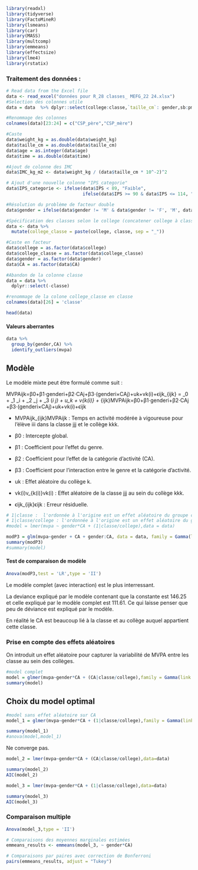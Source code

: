 ```r
library(readxl)
library(tidyverse)
library(FactoMineR)
library(lsmeans)
library(car)
library(MASS)
library(multcomp)
library(emmeans)
library(effectsize)
library(lme4)
library(rstatix)
```

### Traitement des données : 

```r
# Read data from the Excel file
data <- read_excel("données pour R_28 classes_ MEFG_22 24.xlsx")
#Selection des colonnes utile
data = data  %>% dplyr::select(college:classe,`taille_cm`: gender,sb:pmvpa,time,CA:CSP_P2)

#Renommage des colonnes
colnames(data)[23:24] = c("CSP_père","CSP_mère")

#Caste
data$weight_kg = as.double(data$weight_kg)
data$taille_cm = as.double(data$taille_cm)
data$age = as.integer(data$age)
data$time = as.double(data$time)

#Ajout de colonne des IMC
data$IMC_kg_m2 <- data$weight_kg / (data$taille_cm * 10^-2)^2

# Ajout d'une nouvelle colonne "IPS_categorie"
data$IPS_categorie <- ifelse(data$IPS < 89, "Faible", 
                             ifelse(data$IPS >= 90 & data$IPS <= 114, "Moyenne", "Élevée"))

#Résolution du problème de facteur double
data$gender = ifelse(data$gender != 'M' & data$gender != 'F', 'M', data$gender)

#Spécification des classes selon le college (concatener college à classe)
data <- data %>%
  mutate(college_classe = paste(college, classe, sep = "_"))

#Caste en facteur
data$college = as.factor(data$college)
data$college_classe = as.factor(data$college_classe)
data$gender = as.factor(data$gender)
data$CA = as.factor(data$CA)

#Abandon de la colonne classe 
data = data %>%
  dplyr::select(-classe)

#renommage de la colone college_classe en classe
colnames(data)[26] = 'classe'

head(data)
```

#### Valeurs aberrantes

```r
data %>%
  group_by(gender,CA) %>%
  identify_outliers(mvpa)
```

## Modèle

Le modèle mixte peut être formulé comme suit :

MVPAijk=β0+β1⋅genderi+β2⋅CAj+β3⋅(genderi×CAj)+uk+vk(i)+ϵijk\text{MVPA}_{ijk} = \beta_0 + \beta_1 \cdot \text{gender}_i + \beta_2 \cdot \text{CA}_j + \beta_3 \cdot (\text{gender}_i \times \text{CA}_j) + u_k + v_{k(i)} + \epsilon_{ijk}MVPAijk​=β0​+β1​⋅genderi​+β2​⋅CAj​+β3​⋅(genderi​×CAj​)+uk​+vk(i)​+ϵijk​

-   MVPAijk\text{MVPA}_{ijk}MVPAijk​ : Temps en activité modérée à vigoureuse pour l'élève iii dans la classe jjj et le collège kkk.

-   β0 : Intercepte global.

-   β1 : Coefficient pour l'effet du genre.

-   β2​ : Coefficient pour l'effet de la catégorie d'activité (CA).

-   β3​ : Coefficient pour l'interaction entre le genre et la catégorie d'activité.

-   uk​ : Effet aléatoire du collège k.

-   vk(i)v_{k(i)}vk(i)​ : Effet aléatoire de la classe jjj au sein du collège kkk.

-   ϵijk\epsilon_{ijk}ϵijk​ : Erreur résiduelle.

```r
# 1|classe :  l'ordonnée à l'origine est un effet aléatoire du groupe classe
# 1|classe/college : l'ordonnée à l'origine est un effet aléatoire du groupe classe imbriqués dans college
#model = lmer(mvpa ~ gender*CA + (1|classe/college),data = data)

modP3 = glm(mvpa~gender + CA + gender:CA, data = data, family = Gamma(link = "log"))
summary(modP3)
#summary(model)
```

#### Test de comparaison de modèle

```r
Anova(modP3,test = 'LR',type = 'II')
```

Le modèle complet (avec interaction) est le plus interressant.

La deviance expliqué par le modèle contenant que la constante est 146.25 et celle expliqué par le modèle complet est 111.61. Ce qui laisse penser que peu de déviance est expliqué par le modèle.

En réalité le CA est beaucoup lié à la classe et au collège auquel appartient cette classe.

### Prise en compte des effets aléatoires 

On introduit un effet aléatoire pour capturer la variabilité de MVPA entre les classe au sein des collèges.

```r
#model complet
model = glmer(mvpa~gender*CA + (CA|classe/college),family = Gamma(link = "log"),data=data)
summary(model)
```

## Choix du model optimal

```r
#model sans effet aléatoire sur CA
model_1 = glmer(mvpa~gender*CA + (1|classe/college),family = Gamma(link = "log"),data=data)

summary(model_1)
#anova(model,model_1)
```

Ne converge pas.

```r
model_2 = lmer(mvpa~gender*CA + (CA|classe/college),data=data)

summary(model_2)
AIC(model_2)
```

```r
model_3 = lmer(mvpa~gender*CA + (1|classe/college),data=data)

summary(model_3)
AIC(model_3)
```

### Comparaison multiple 

```r
Anova(model_3,type = 'II')
```

```r
# Comparaisons des moyennes marginales estimées
emmeans_results <- emmeans(model_3, ~ gender*CA)

# Comparaisons par paires avec correction de Bonferroni
pairs(emmeans_results, adjust = "Tukey")
```

